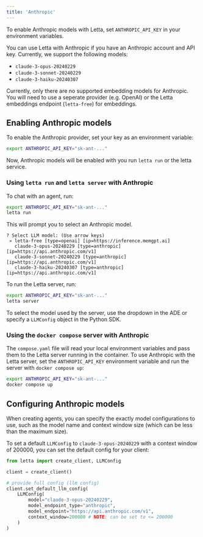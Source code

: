 ```yaml
---
title: 'Anthropic'
---
```


<Tip>To enable Anthropic models with Letta, set `ANTHROPIC_API_KEY` in your environment variables. </Tip>

You can use Letta with Anthropic if you have an Anthropic account and API key. Currently, we support the following models: 
- `claude-3-opus-20240229`
- `claude-3-sonnet-20240229`
- `claude-3-haiku-20240307`

Currently, only there are no supported embedding models for Anthropic. You will need to use a seperate provider (e.g. OpenAI) or the Letta embeddings endpoint (`letta-free`) for embeddings.

## Enabling Anthropic models
To enable the Anthropic provider, set your key as an environment variable:  
```bash
export ANTHROPIC_API_KEY="sk-ant-..." 
```
Now, Anthropic models will be enabled with you run `letta run` or the letta service.


<Accordion icon="square-terminal" title="CLI (pypi only)">

### Using `letta run` and `letta server` with Anthropic
To chat with an agent, run:
```bash
export ANTHROPIC_API_KEY="sk-ant-..." 
letta run
```
This will prompt you to select an Anthropic model.
```
? Select LLM model: (Use arrow keys)
 » letta-free [type=openai] [ip=https://inference.memgpt.ai]
   claude-3-opus-20240229 [type=anthropic] [ip=https://api.anthropic.com/v1]
   claude-3-sonnet-20240229 [type=anthropic] [ip=https://api.anthropic.com/v1]
   claude-3-haiku-20240307 [type=anthropic] [ip=https://api.anthropic.com/v1]
```
To run the Letta server, run:
```bash
export ANTHROPIC_API_KEY="sk-ant-..." 
letta server
```
To select the model used by the server, use the dropdown in the ADE or specify a `LLMConfig` object in the Python SDK.
</Accordion>
<Accordion icon="docker" title="Docker Compose">
### Using the `docker compose` server with Anthropic
The `compose.yaml` file will read your local environment variables and pass them to the Letta server running in the container. To use Anthropic with the Letta server, set the `ANTHROPIC_API_KEY` environment variable and run the server with `docker compose up`:
```bash
export ANTHROPIC_API_KEY="sk-ant-..." 
docker compose up 
```
</Accordion>

## Configuring Anthropic models

When creating agents, you can specify the exactly model configurations to use, such as the model name and context window size (which can be less than the maximum size). 

To set a default `LLMConfig` to `claude-3-opus-20240229` with a context window of 200000, you can set the default config for your client: 

```python
from letta import create_client, LLMConfig

client = create_client()

# provide full config (llm config)
client.set_default_llm_config(
    LLMConfig(
        model="claude-3-opus-20240229",
        model_endpoint_type="anthropic",
        model_endpoint="https://api.anthropic.com/v1",
        context_window=200000 # NOTE: can be set to <= 200000
    )
)
```
